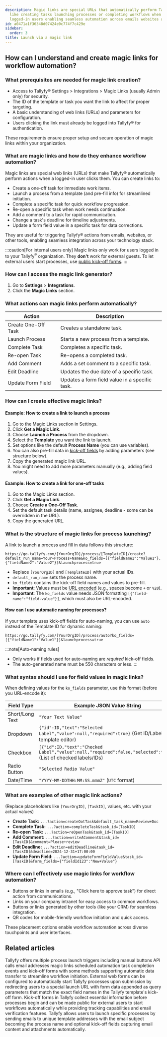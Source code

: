 ```yaml
---
description: Magic links are special URLs that automatically perform Tallyfy actions
  like creating tasks launching processes or completing workflows when clicked by
  logged-in users enabling seamless automation across emails websites and other tools.
id: a0471a1f36348d07424e0c774f7c429e
sidebar:
  order: 3
title: Launch via a magic link
---
```


## How can I understand and create magic links for workflow automation?

### What prerequisites are needed for magic link creation?

*   Access to Tallyfy® Settings > Integrations > Magic Links (usually Admin only) for security.
*   The ID of the template or task you want the link to affect for proper targeting.
*   A basic understanding of web links (URLs) and parameters for configuration.
*   Users clicking the link must already be logged into Tallyfy® for authentication.

These requirements ensure proper setup and secure operation of magic links within your organization.

### What are magic links and how do they enhance workflow automation?

Magic links are special web links (URLs) that make Tallyfy® automatically perform actions when a logged-in user clicks them. You can create links to:

*   Create a one-off task for immediate work items.
*   Launch a process from a template (and pre-fill info) for streamlined initiation.
*   Complete a specific task for quick workflow progression.
*   Re-open a specific task when work needs continuation.
*   Add a comment to a task for rapid communication.
*   Change a task's deadline for timeline adjustments.
*   Update a form field value in a specific task for data corrections.

They are useful for triggering Tallyfy® actions from emails, websites, or other tools, enabling seamless integration across your technology stack.

:::caution[For internal users only]
Magic links only work for users logged in to your Tallyfy<sup>®</sup> organization. They **don't** work for external guests. To let external users start processes, use [public kick-off forms](/products/pro/launching/triggers/kick-off-forms/).
:::

### How can I access the magic link generator?

1. Go to **Settings** > **Integrations**.
2. Click the **Magic Links** section.

### What actions can magic links perform automatically?

| Action                      | Description                                      |
|-----------------------------|--------------------------------------------------|
| Create One-Off Task         | Creates a standalone task.                       |
| Launch Process              | Starts a new process from a template.            |
| Complete Task               | Completes a specific task.                       |
| Re-open Task                | Re-opens a completed task.                       |
| Add Comment                 | Adds a set comment to a specific task.         |
| Edit Deadline               | Updates the due date of a specific task.       |
| Update Form Field           | Updates a form field value in a specific task. |

### How can I create effective magic links?

#### Example: How to create a link to launch a process

1. Go to the Magic Links section in Settings.
2. Click **Get a Magic Link**.
3. Choose **Launch a Process** from the dropdown.
4. Select the **Template** you want the link to launch.
5. Set options like the default **Process Name** (you can use variables).
6. You can also pre-fill data in [kick-off fields](/products/pro/launching/triggers/kick-off-forms/) by adding parameters (see structure below).
7. Copy the generated magic link URL.
8. You might need to add more parameters manually (e.g., adding field values).

#### Example: How to create a link for one-off tasks

1. Go to the Magic Links section.
2. Click **Get a Magic Link**.
3. Choose **Create a One-Off Task**.
4. Set the default task details (name, assignee, deadline - some can be overridden in the URL).
5. Copy the generated URL.

### What is the structure of magic links for process launching?

A link to launch a process and fill in data follows this structure:

```text
https://go.tallyfy.com/[YourOrgID]/process/[TemplateID]/create?default_run_name=Your+Process+Name&ko_fields=[{"fieldName1":"Value1"},{"fieldName2":"Value2"}]&launchprocess=true
```

*   Replace `[YourOrgID]` and `[TemplateID]` with your actual IDs.
*   `default_run_name` sets the process name.
*   `ko_fields` contains the kick-off field names and values to pre-fill.
*   **Important**: Values must be [URL encoded](https://www.w3schools.com/tags/ref_urlencode.ASP) (e.g., spaces become `+` or `%20`).
*   **Important**: The `ko_fields` value needs JSON formatting `[{"field-name":"field-value"}]`, which must also be URL-encoded.

#### How can I use automatic naming for processes?

If your template uses kick-off fields for auto-naming, you can use `auto` instead of the Template ID for dynamic naming:

```text
https://go.tallyfy.com/[YourOrgID]/process/auto?ko_fields=[{"fieldName1":"Value1"}]&launchprocess=true
```

:::note[Auto-naming rules]
- Only works if fields used for auto-naming are *required* kick-off fields.
- The auto-generated name must be 550 characters or less.
:::

### What syntax should I use for field values in magic links?

When defining values for the `ko_fields` parameter, use this format (before you URL-encode it):

| Field Type        | Example JSON Value String                                                              |
|-------------------|----------------------------------------------------------------------------------------|
| Short/Long Text   | `"Your Text Value"`                                                                    |
| Dropdown          | `{"id":ID,"text":"Selected Label","value":null,"required":true}` (Get ID/Label from template editor) |
| Checkbox          | `[{"id":ID,"text":"Checked Label","value":null,"required":false,"selected":true}]` (List of checked labels/IDs) |
| Radio Button      | `"Selected Radio Value"`                                                               |
| Date/Time         | `"YYYY-MM-DDTHH:MM:SS.mmmZ"` (`UTC` format)                                            |

### What are examples of other magic link actions?

(Replace placeholders like `[YourOrgID]`, `[TaskID]`, values, etc. with your actual values)

*   **Create Task:** `...?action=createOotTask&default_task_name=Review+Doc`
*   **Complete Task:** `...?action=completeTask&task_id=[TaskID]`
*   **Re-open Task:** `...?action=reOpenTask&task_id=[TaskID]`
*   **Add Comment:** `...?action=writeAComment&task_id=[TaskID]&comment=Please+review`
*   **Edit Deadline:** `...?action=editDeadline&task_id=[TaskID]&deadline=2024-12-31+17:00:00`
*   **Update Form Field:** `...?action=updateFormFieldValue&task_id=[TaskID]&form_fields={"fieldId123":"New+Value"}`

### Where can I effectively use magic links for workflow automation?

- Buttons or links in emails (e.g., "Click here to approve task") for direct action from communications.
- Links on your company intranet for easy access to common workflows.
- Buttons or links generated by other tools (like your CRM) for seamless integration.
- QR codes for mobile-friendly workflow initiation and quick access.

These placement options enable workflow automation across diverse touchpoints and user interfaces.


## Related articles
<CardGrid>
<LinkTitleCard header="<b>Launching > Triggers</b>" href="/products/pro/launching/triggers/" > Tallyfy offers multiple process launch triggers including manual buttons API calls email addresses magic links scheduled automation task completion events and kick-off forms with some methods supporting automatic data transfer to streamline workflow initiation. </LinkTitleCard>
<LinkTitleCard header="<b>Launching > Launch a process from a web form</b>" href="/products/pro/launching/how-to-launch-a-tallyfy-process-from-a-webform/" > External web forms can be configured to automatically start Tallyfy processes upon submission by redirecting users to a special launch URL with form data appended as query parameters that match the exact field names in the Tallyfy template's kick-off form. </LinkTitleCard>
<LinkTitleCard header="<b>Triggers > Launch via a kick-off form</b>" href="/products/pro/launching/triggers/kick-off-forms/" > Kick-off forms in Tallyfy collect essential information before processes begin and can be made public for external users to start workflows automatically while providing tracking capabilities and email verification features. </LinkTitleCard>
<LinkTitleCard header="<b>Triggers > Launch via inbound email</b>" href="/products/pro/launching/triggers/via-email/" > Tallyfy allows users to launch specific processes by sending emails to unique template addresses with the email subject becoming the process name and optional kick-off fields capturing email content and attachments automatically. </LinkTitleCard>
</CardGrid>